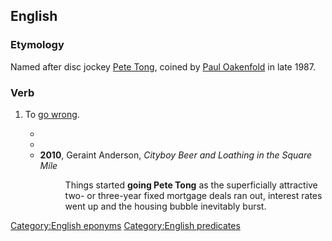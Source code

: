 ==English==

===Etymology===
Named after disc jockey [[Wikipedia:Pete Tong|Pete Tong]], coined by [[Wikipedia:Paul Oakenfold|Paul Oakenfold]] in late 1987.

===Verb===
{{head|en|verb|head=go {{w|Pete Tong}}}}

# {{lb|en|Cockney rhyming slang}} To [[go wrong]].
#* {{quote-text|year=2007|author=Robbie Fithon|title=Rainy City Players|page=95|passage=But when Bobby got busted, it all '''went Pete Tong''' for him.}}
#* {{quote-book|title=Sniper One: On Scope and Under Siege with a Sniper Team in Iraq|author=Dan Mills|year=2008|passage=It didn't take a brain surgeon to realize that things were obviously in danger of '''going Pete Tong'''. It was time to back off.}}
#* '''2010''', Geraint Anderson, ''Cityboy Beer and Loathing in the Square Mile''
#*: Things started '''going Pete Tong''' as the superficially attractive two- or three-year fixed mortgage deals ran out, interest rates went up and the housing bubble inevitably burst.

[[Category:English eponyms]]
[[Category:English predicates]]